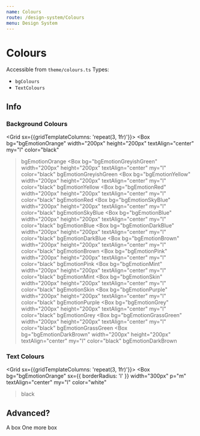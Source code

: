 ```yaml
---
name: Colours
route: /design-system/Colours
menu: Design System
---
```




# Colours

Accessible from `theme/colours.ts`
Types:
- `bgColours`
- `TextColours`

## Info

### Background Colours

<Grid sx={{gridTemplateColumns: 'repeat(3, 1fr)'}}>
  <Box
    bg="bgEmotionOrange"
    width="200px"
    height="200px"
    textAlign="center"
    my="l"
    color="black"
  >bgEmotionOrange</Box>
  <Box
    bg="bgEmotionGreyishGreen"
    width="200px"
    height="200px"
    textAlign="center"
    my="l"
    color="black"
  >bgEmotionGreyishGreen</Box>
  <Box
    bg="bgEmotionYellow"
    width="200px"
    height="200px"
    textAlign="center"
    my="l"
    color="black"
  >bgEmotionYellow</Box>
  <Box
    bg="bgEmotionRed"
    width="200px"
    height="200px"
    textAlign="center"
    my="l"
    color="black"
  >bgEmotionRed</Box>
  <Box
    bg="bgEmotionSkyBlue"
    width="200px"
    height="200px"
    textAlign="center"
    my="l"
    color="black"
  >bgEmotionSkyBlue</Box>
  <Box
    bg="bgEmotionBlue"
    width="200px"
    height="200px"
    textAlign="center"
    my="l"
    color="black"
  >bgEmotionBlue</Box>
  <Box
    bg="bgEmotionDarkBlue"
    width="200px"
    height="200px"
    textAlign="center"
    my="l"
    color="black"
  >bgEmotionDarkBlue</Box>
    <Box
    bg="bgEmotionBrown"
    width="200px"
    height="200px"
    textAlign="center"
    my="l"
    color="black"
  >bgEmotionBrown</Box>
    <Box
    bg="bgEmotionPink"
    width="200px"
    height="200px"
    textAlign="center"
    my="l"
    color="black"
  >bgEmotionPink</Box>
    <Box
    bg="bgEmotionMint"
    width="200px"
    height="200px"
    textAlign="center"
    my="l"
    color="black"
  >bgEmotionMint</Box>
    <Box
    bg="bgEmotionSkin"
    width="200px"
    height="200px"
    textAlign="center"
    my="l"
    color="black"
  >bgEmotionSkin</Box>
    <Box
    bg="bgEmotionPurple"
    width="200px"
    height="200px"
    textAlign="center"
    my="l"
    color="black"
  >bgEmotionPurple</Box>
    <Box
    bg="bgEmotionGrey"
    width="200px"
    height="200px"
    textAlign="center"
    my="l"
    color="black"
  >bgEmotionGrey</Box>
    <Box
    bg="bgEmotionGrassGreen"
    width="200px"
    height="200px"
    textAlign="center"
    my="l"
    color="black"
  >bgEmotionGrassGreen</Box>
    <Box
    bg="bgEmotionDarkBrown"
    width="200px"
    height="200px"
    textAlign="center"
    my="l"
    color="black"
  >bgEmotionDarkBrown</Box>
</Grid>


### Text Colours
<Grid sx={{gridTemplateColumns: 'repeat(3, 1fr)'}}>
  <Box
    bg="bgEmotionOrange"
    sx={{ borderRadius: 'l' }}
    width="300px"
    p="m"
    textAlign="center"
    my="l"
    color="white"
  >black</Box>
</Grid>

## Advanced?

<Playground>
  <Grid sx={{gridTemplateColumns: 'repeat(3, 1fr)'}}>
    <Box
      bg="bgEmotionOrange"
      width="200px"
      height="200px"
      textAlign="center"
      my="l"
      color="white"
    >A box</Box>
    <Box
      bg="bgEmotionGrassGreen"
      width="200px"
      height="200px"
      textAlign="center"
      my="l"
      color="black"
    >One more box</Box>
  </Grid>
</Playground>

